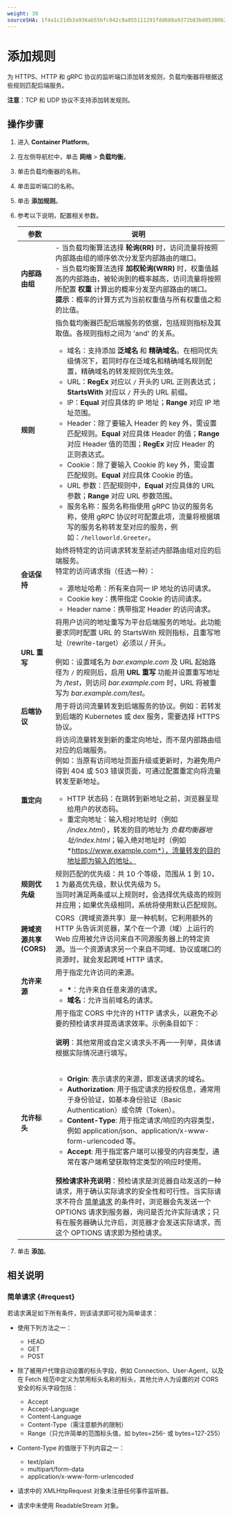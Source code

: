 ```yaml
---
weight: 30
sourceSHA: 1f4a1c21db3a936ab55bfc042c8a855111291fdd688a9372b83bd0538062314e
---
```


# 添加规则

为 HTTPS、HTTP 和 gRPC 协议的监听端口添加转发规则，负载均衡器将根据这些规则匹配后端服务。

**注意**：TCP 和 UDP 协议不支持添加转发规则。

## 操作步骤

1. 进入 **Container Platform**。

2. 在左侧导航栏中，单击 **网络** > **负载均衡**。

3. 单击负载均衡器的名称。

4. 单击监听端口的名称。

5. 单击 **添加规则**。

6. 参考以下说明，配置相关参数。

   | 参数                                    | 说明                                                                                                                                                                                                                                                                                                                                                                                                                                                                                                                                                                                                                                                                                                                                                                                                                                                                                                                                                                                                                                                                                                                                                                                                                                                                                                                                                                                                                                                                                                                                                                                                            |
   | -------------------------------------- | ---------------------------------------------------------------------------------------------------------------------------------------------------------------------------------------------------------------------------------------------------------------------------------------------------------------------------------------------------------------------------------------------------------------------------------------------------------------------------------------------------------------------------------------------------------------------------------------------------------------------------------------------------------------------------------------------------------------------------------------------------------------------------------------------------------------------------------------------------------------------------------------------------------------------------------------------------------------------------------------------------------------------------------------------------------------------------------------------------------------------------------------------------------------------------------------------------------------------------------------------------------------------------------------------------------------------------------------------------------------------------------------------------------------------------------------------------------------------------------------------------------------------------------------------------------------------------------------------------------------------- |
   | **内部路由组**                          | - 当负载均衡算法选择 **轮询(RR)** 时，访问流量将按照内部路由组的顺序依次分发至内部路由的端口。<br />- 当负载均衡算法选择 **加权轮询(WRR)** 时，权重值越高的内部路由，被轮询到的概率越高，访问流量将按照所配置 **权重** 计算出的概率分发至内部路由的端口。<br />**提示**：概率的计算方式为当前权重值与所有权重值之和的比值。                                                                                                                                                                                                                                                                                                                                                                                                                                                                                                                                                                                                                                                                                                                                                                                                                                                                                                                                                 |
   | **规则**                                | 指负载均衡器匹配后端服务的依据，包括规则指标及其取值。各规则指标之间为 'and' 的关系。<br /><ul><li>域名：支持添加 **泛域名** 和 **精确域名**。在相同优先级情况下，若同时存在泛域名和精确域名规则配置，精确域名的转发规则优先生效。</li><li>URL：**RegEx** 对应以 `/` 开头的 URL 正则表达式；**StartsWith** 对应以 `/` 开头的 URL 前缀。</li><li>IP：**Equal** 对应具体的 IP 地址；**Range** 对应 IP 地址范围。</li><li>Header：除了要输入 Header 的 key 外，需设置匹配规则。**Equal** 对应具体 Header 的值；**Range** 对应 Header 值的范围；**RegEx** 对应 Header 的正则表达式。</li><li>Cookie：除了要输入 Cookie 的 key 外，需设置匹配规则。**Equal** 对应具体 Cookie 的值。</li><li>URL 参数：匹配规则中，**Equal** 对应具体的 URL 参数；**Range** 对应 URL 参数范围。</li><li>服务名称：服务名称指使用 gRPC 协议的服务名称，使用 gRPC 协议时可配置此项，流量将根据填写的服务名称转发至对应的服务，例如：`/helloworld.Greeter`。</li></ul> |
   | **会话保持**                            | 始终将特定的访问请求转发至前述内部路由组对应的后端服务。<br />特定的访问请求指（任选一种）：<ul><li>源地址哈希：所有来自同一 IP 地址的访问请求。</li><li>Cookie key：携带指定 Cookie 的访问请求。</li><li>Header name：携带指定 Header 的访问请求。</li></ul>                                                                                                                                                                                                                                                                                                                                                                                                                                                                                                                                                                                                                                                                                                                                                                                                                                                                                                                                                                                                                                                                                                                                                                                                 |
   | **URL 重写**                            | 将用户访问的地址重写为平台后端服务的地址。此功能要求同时配置 URL 的 StartsWith 规则指标，且重写地址（rewrite-target）必须以 */* 开头。<br /><br />例如：设置域名为 *bar.example.com* 及 URL 起始路径为 `/` 的规则后，启用 **URL 重写** 功能并设置重写地址为 */test*，则访问 *bar.example.com* 时，URL 将被重写为 *bar.example.com/test*。                                                                                                                                                                                                                                                                                                                                                                                                                                                                                                                                                                                                                                                                                                                                                                                                                                                                                                                                                  |
   | **后端协议**                            | 用于将访问流量转发到后端服务的协议。例如：若转发到后端的 Kubernetes 或 dex 服务，需要选择 HTTPS 协议。                                                                                                                                                                                                                                                                                                                                                                                                                                                                                                                                                                                                                                                                                                                                                                                                                                                                                                                                                                                                                                                                                                                                                                                                                                                                                                                                                                                                                                                           |
   | **重定向**                              | 将访问流量转发到新的重定向地址，而不是内部路由组对应的后端服务。<br />例如：当原有访问地址页面升级或更新时，为避免用户得到 404 或 503 错误页面，可通过配置重定向将流量转发至新地址。<ul><li>HTTP 状态码：在跳转到新地址之前，浏览器呈现给用户的状态码。</li><li>重定向地址：输入相对地址时（例如 */index.html*），转发的目的地址为 *负载均衡器地址/index.html*；输入绝对地址时（例如 *https://www.example.com*），流量转发的目的地址即为输入的地址。</li></ul>                                                                                                                                                                                                                                                                                                                                                                                                                                                                                                                                                                                                                                                                                                                                                                                                                                                             |
   | **规则优先级**                          | 规则匹配的优先级：共 10 个等级，范围从 1 到 10，1 为最高优先级，默认优先级为 5。<br />当同时满足两条或以上规则时，会选择优先级高的规则并应用；如果优先级相同，系统将使用默认匹配规则。                                                                                                                                                                                                                                                                                                                                                                                                                                                                                                                                                                                                                                                                                                                                                                                                                                                                                                                                                                                                                                                                                                                                                                                                               |
   | **跨域资源共享 (CORS)**                | CORS（跨域资源共享）是一种机制，它利用额外的 HTTP 头告诉浏览器，某个在一个源（域）上运行的 Web 应用被允许访问来自不同源服务器上的特定资源。当一个资源请求另一个来自不同域、协议或端口的资源时，就会发起跨域 HTTP 请求。                                                                                                                                                                                                                                                                                                                                                                                                                                                                                                                                                                                                                                                                                                                                                                                                                                                                                                                                                                                                                                                                                                                                                                                                                           |
   | **允许来源**                            | 用于指定允许访问的来源。<ul><li>**\***：允许来自任意来源的请求。</li><li>**域名**：允许当前域名的请求。</li></ul>                                                                                                                                                                                                                                                                                                                                                                                                                                                                                                                                                                                                                                                                                                                                                                                                                                                                                                                                                                                                                                                                                                                                                                                                                                                                                                                                                                                                                                               |
   | **允许标头**                            | 用于指定 CORS 中允许的 HTTP 请求头，以避免不必要的预检请求并提高请求效率。示例条目如下：<br /><br />**说明**：其他常用或自定义请求头不再一一列举，具体请根据实际情况进行填写。<br /><br /><ul><li>**Origin**: 表示请求的来源，即发送请求的域名。</li><li>**Authorization**: 用于指定请求的授权信息，通常用于身份验证，如基本身份验证（Basic Authentication）或令牌（Token）。</li><li>**Content-Type**: 用于指定请求/响应的内容类型，例如 application/json、application/x-www-form-urlencoded 等。</li><li>**Accept**: 用于指定客户端可以接受的内容类型，通常在客户端希望获取特定类型的响应时使用。</li></ul><br />**预检请求补充说明**：预检请求是浏览器自动发送的一种请求，用于确认实际请求的安全性和可行性。当实际请求不符合 [简单请求](#request) 的条件时，浏览器会先发送一个 OPTIONS 请求到服务器，询问是否允许实际请求；只有在服务器确认允许后，浏览器才会发送实际请求，而这个 OPTIONS 请求即为预检请求。|

7. 单击 **添加**。

## 相关说明

### 简单请求 \{#request}

若请求满足如下所有条件，则该请求即可视为简单请求：

- 使用下列方法之一：
  - HEAD
  - GET
  - POST

- 除了被用户代理自动设置的标头字段，例如 Connection、User-Agent，以及在 Fetch 规范中定义为禁用标头名称的标头，其他允许人为设置的对 CORS 安全的标头字段包括：
  - Accept
  - Accept-Language
  - Content-Language
  - Content-Type（需注意额外的限制）
  - Range（只允许简单的范围标头值，如 bytes=256- 或 bytes=127-255）

- Content-Type 的值限于下列内容之一：
  - text/plain
  - multipart/form-data
  - application/x-www-form-urlencoded

- 请求中的 XMLHttpRequest 对象未注册任何事件监听器。

- 请求中未使用 ReadableStream 对象。

